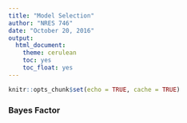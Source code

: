 ```yaml
---
title: "Model Selection"
author: "NRES 746"
date: "October 20, 2016"
output: 
  html_document: 
    theme: cerulean
    toc: yes
    toc_float: yes
---
```


```r
knitr::opts_chunk$set(echo = TRUE, cache = TRUE)
```



### Bayes Factor



















